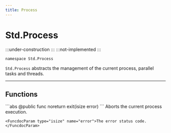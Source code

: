 ```yaml
---
title: Process
---
```


# Std.Process

:::under-construction
:::
:::not-implemented
:::

```abs
namespace Std.Process
```

`Std.Process` abstracts the management of the current process,
parallel tasks and threads.

---

## Functions

<Funcdoc bookmark="exit_isize">
    ```abs
    @public func noreturn exit(isize error)
    ```
    Aborts the current process execution.

    <FuncdocParam type="isize" name="error">The error status code.</FuncdocParam>
</Funcdoc>
